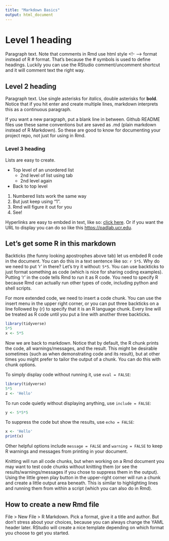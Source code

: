 ```yaml
---
title: "Markdown Basics"
output: html_document
---
```

<!-- COMPONENT 1: The "YAML HEADER" above defines attributes of the document and metadata -->
<!-- Let's switch output from html to pdf and see what happens -->


<!-- COMPONENT 2: Markdown text-->
# Level 1 heading 

Paragraph text. Note that comments in Rmd use html style <!- --> format instead of R # format. That's because the # symbols is used to define headings. Luckily you can use the RStudio comment/uncomment shortcut and it will comment text the right way.

## Level 2 heading

Paragraph text. Use single asterisks for *italics*, double asterisks for **bold**.
Notice that if you hit enter and create multiple lines, markdown interprets this as a continuous paragraph.

If you want a new paragraph, put a blank line in between. Github README files use these same conventions but are saved as .md (plain markdown instead of R Markdown). So these are good to know for documenting your project repo, not just for using in Rmd.

### Level 3 heading

Lists are easy to create.

* Top level of an unordered list
  * 2nd level of list using tab
  * 2nd level again
* Back to top level

1. Numbered lists work the same way
1. But just keep using "1".
1. Rmd will figure it out for you
1. See!

Hyperlinks are easy to embded in text, like so: [click here](https://padlab.ucr.edu). Or if you want the URL to display you can do so like this <https://padlab.ucr.edu>.

## Let's get some R in this markdown

Backticks (the funny looking apostrophes above tab) let us embded R code in the document. You can do this in a text sentence like so: `r 5*5`. Why do we need to put 'r' in there? Let's try it without: `5*5`. You can use backticks to just format something as code (which is nice for sharing coding examples). Putting 'r' in the code tells Rmd to run it as R code. You need to specify R because Rmd can actually run other types of code, including python and shell scripts. 

For more extended code, we need to insert a code chunk. You can use the insert menu in the upper right corner, or you can put three backticks on a line followed by {r} to specify that it is an R language chunk. Every line will be treated as R code until you put a line with another three backticks.
<!-- COMPONENT 3: Code chunks-->
```r
library(tidyverse)
5*5
x <- 5*5
```

Now we are back to markdown. Notice that by default, the R chunk prints the code, all warnings/messages, and the result. This might be desirable sometimes (such as when demonstrating code and its result), but at other times you might prefer to tailor the output of a chunk. You can do this with chunk options.

To simply display code without running it, use `eval = FALSE`:
```r
library(tidyverse)
5*5
z <- 'Hello'
```

To run code quietly without displaying anything, use `include = FALSE`:
```r
y <- 5*5*5
```

To suppress the code but show the results, use `echo = FALSE`:
```r
x <- 'Hello'
print(x)
```

Other helpful options include `message = FALSE` and `warning = FALSE` to keep R warnings and messages from printing in your document. 

Knitting will run all code chunks, but when working on a Rmd document you may want to test code chunks without knitting them (or see the results/warnings/messages if you chose to suppress them in the output). Using the little green play button in the upper-right corner will run a chunk and create a little output area beneath. This is similar to highlighting lines and running them from within a script (which you can also do in Rmd).

## How to create a new Rmd file

File > New File > R Markdown. Pick a format, give it a title and author. But don't stress about your choices, because you can always change the YAML header later. RStudio will create a nice template depending on which format you choose to get you started. 